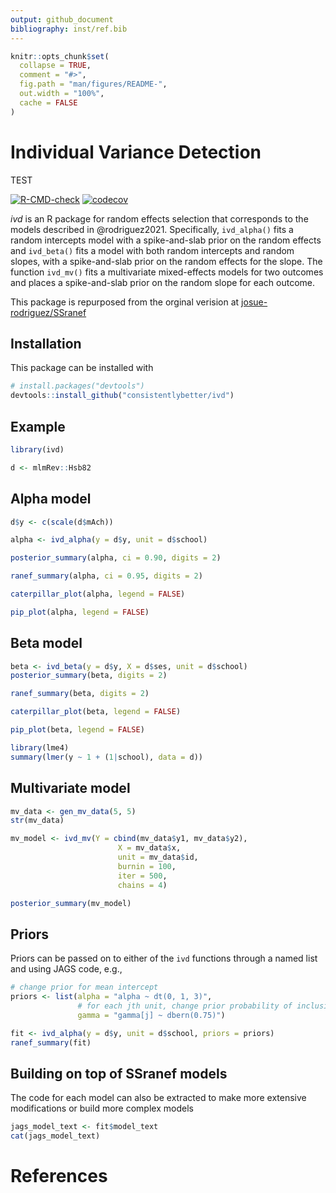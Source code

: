 ```yaml
---
output: github_document
bibliography: inst/ref.bib
---
```


<!-- README.md is generated from README.Rmd. Please edit that file -->
<!-- knit with rmarkdown::render("README.Rmd", output_format = "md_document") -->

```r
knitr::opts_chunk$set(
  collapse = TRUE,
  comment = "#>",
  fig.path = "man/figures/README-",
  out.width = "100%",
  cache = FALSE
)
```

# Individual Variance Detection

TEST

<!-- badges: start -->
[![R-CMD-check](https://github.com/ph-rast/ivd/actions/workflows/R-CMD-check.yaml/badge.svg)](https://github.com/ph-rast/ivd/actions/workflows/R-CMD-check.yaml)
[![codecov](https://codecov.io/gh/consistentlyBetter/ivd/graph/badge.svg?token=SD0PM5BVIL)](https://codecov.io/gh/consistentlyBetter/ivd)
<!-- badges: end -->

*ivd* is an R package for random effects selection that corresponds to the models described in @rodriguez2021. Specifically, `ivd_alpha()` fits a random intercepts model with a spike-and-slab prior on the random effects and `ivd_beta()` fits a model with both random intercepts and random slopes, with a spike-and-slab prior on the random effects for the slope. The function `ivd_mv()` fits a multivariate mixed-effects models for two outcomes and places a spike-and-slab prior on the random slope for each outcome.

This package is repurposed from the orginal verision at [josue-rodriguez/SSranef](https://www.github.com/josue-rodriguez/SSranef)

## Installation


This package can be installed with 

``` r
# install.packages("devtools")
devtools::install_github("consistentlybetter/ivd")
```

## Example


```r
library(ivd)

d <- mlmRev::Hsb82
```

## Alpha model
```r
d$y <- c(scale(d$mAch))

alpha <- ivd_alpha(y = d$y, unit = d$school)

posterior_summary(alpha, ci = 0.90, digits = 2)
```

```r
ranef_summary(alpha, ci = 0.95, digits = 2)
```

```r
caterpillar_plot(alpha, legend = FALSE)
```

```r
pip_plot(alpha, legend = FALSE)
```

## Beta model
```r
beta <- ivd_beta(y = d$y, X = d$ses, unit = d$school)
posterior_summary(beta, digits = 2)
```

```r
ranef_summary(beta, digits = 2)
```

```r
caterpillar_plot(beta, legend = FALSE)
```

```r
pip_plot(beta, legend = FALSE)
```

```r
library(lme4)
summary(lmer(y ~ 1 + (1|school), data = d))
```

## Multivariate model

```r
mv_data <- gen_mv_data(5, 5)
str(mv_data)

mv_model <- ivd_mv(Y = cbind(mv_data$y1, mv_data$y2),
                        X = mv_data$x,
                        unit = mv_data$id,
                        burnin = 100,
                        iter = 500,
                        chains = 4)

posterior_summary(mv_model)
```


## Priors

Priors can be passed on to either of the `ivd` functions through a named list and using JAGS code, e.g., 

```r
# change prior for mean intercept
priors <- list(alpha = "alpha ~ dt(0, 1, 3)",
               # for each jth unit, change prior probability of inclusion
               gamma = "gamma[j] ~ dbern(0.75)") 

fit <- ivd_alpha(y = d$y, unit = d$school, priors = priors)
ranef_summary(fit)
```

## Building on top of SSranef models

The code for each model can also be extracted to make more extensive modifications or build more complex models

```r
jags_model_text <- fit$model_text
cat(jags_model_text)
```

# References
